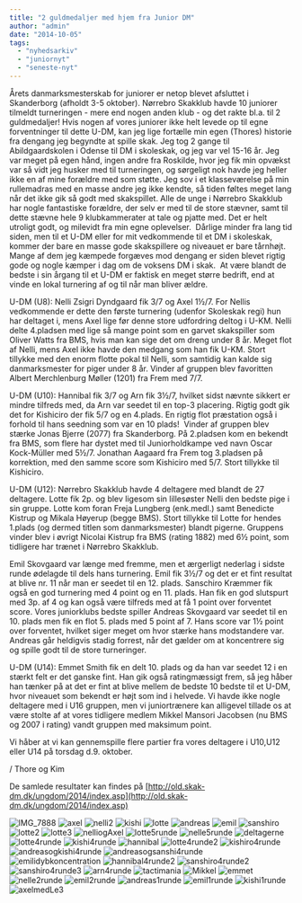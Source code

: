 ```yaml
---
title: "2 guldmedaljer med hjem fra Junior DM"
author: "admin"
date: "2014-10-05"
tags: 
  - "nyhedsarkiv"
  - "juniornyt"
  - "seneste-nyt"
---
```


Årets danmarksmesterskab for juniorer er netop blevet afsluttet i Skanderborg (afholdt 3-5 oktober). Nørrebro Skakklub havde 10 juniorer tilmeldt turneringen - mere end nogen anden klub - og det rakte bl.a. til 2 guldmedaljer! Hvis nogen af vores juniorer ikke helt levede op til egne forventninger til dette U-DM, kan jeg lige fortælle min egen (Thores) historie fra dengang jeg begyndte at spille skak. Jeg tog 2 gange til Abildgaardskolen i Odense til DM i skoleskak, og jeg var vel 15-16 år. Jeg var meget på egen hånd, ingen andre fra Roskilde, hvor jeg fik min opvækst var så vidt jeg husker med til turneringen, og sørgeligt nok havde jeg heller ikke en af mine forældre med som støtte. Jeg sov i et klasseværelse på min rullemadras med en masse andre jeg ikke kendte, så tiden føltes meget lang når det ikke gik så godt med skakspillet. Alle de unge i Nørrebro Skakklub har nogle fantastiske forældre, der selv er med til de store stævner, samt til dette stævne hele 9 klubkammerater at tale og pjatte med. Det er helt utroligt godt, og milevidt fra min egne oplevelser.  Dårlige minder fra lang tid siden, men til et U-DM eller for mit vedkommende til et DM i skoleskak, kommer der bare en masse gode skakspillere og niveauet er bare tårnhøjt. Mange af dem jeg kæmpede forgæves mod dengang er siden blevet rigtig gode og nogle kæmper i dag om de voksens DM i skak.  At være blandt de bedste i sin årgang til et U-DM er faktisk en meget større bedrift, end at vinde en lokal turnering af og til når man bliver ældre.

U-DM (U8): Nelli Zsigri Dyndgaard fik 3/7 og Axel 1½/7. For Nellis vedkommende er dette den første turnering (udenfor Skoleskak regi) hun har deltaget i, mens Axel lige før denne store udfordring deltog i U-KM. Nelli delte 4.pladsen med lige så mange point som en garvet skakspiller som Oliver Watts fra BMS, hvis man kan sige det om dreng under 8 år. Meget flot af Nelli, mens Axel ikke havde den medgang som han fik U-KM. Stort tillykke med den enorm flotte pokal til Nelli, som samtidig kan kalde sig danmarksmester for piger under 8 år. Vinder af gruppen blev favoritten Albert Merchlenburg Møller (1201) fra Frem med 7/7.

U-DM (U10): Hannibal fik 3/7 og Arn fik 3½/7, hvilket sidst nævnte sikkert er mindre tilfreds med, da Arn var seedet til en top-3 placering. Rigtig godt gik det for Kishiciro der fik 5/7 og en 4.plads. En rigtig flot præstation også i forhold til hans seedning som var en 10 plads!  Vinder af gruppen blev stærke Jonas Bjerre (2077) fra Skanderborg. På 2.pladsen kom en bekendt fra BMS, som flere har dystet med til Juniorholdkampe ved navn Oscar Kock-Müller med 5½/7. Jonathan Aagaard fra Frem tog 3.pladsen på korrektion, med den samme score som Kishiciro med 5/7. Stort tillykke til Kishiciro.

U-DM (U12): Nørrebro Skakklub havde 4 deltagere med blandt de 27 deltagere. Lotte fik 2p. og blev ligesom sin lillesøster Nelli den bedste pige i sin gruppe. Lotte kom foran Freja Lungberg (enk.medl.) samt Benedicte Kistrup og Mikala Høyerup (begge BMS). Stort tillykke til Lotte for hendes 1.plads (og dermed titlen som danmarksmester) blandt pigerne. Gruppens vinder blev i øvrigt Nicolai Kistrup fra BMS (rating 1882) med 6½ point, som tidligere har trænet i Nørrebro Skakklub.

Emil Skovgaard var længe med fremme, men et ærgerligt nederlag i sidste runde ødelagde til dels hans turnering. Emil fik 3½/7 og det er et fint resultat at blive nr. 11 når man er seedet til en 12. plads. Sanschiro Kræmmer fik også en god turnering med 4 point og en 11. plads. Han fik en god slutspurt med 3p. af 4 og kan også være tilfreds med at få 1 point over forventet score. Vores juniorklubs bedste spiller Andreas Skovgaard var seedet til en 10. plads men fik en flot 5. plads med 5 point af 7. Hans score var 1½ point over forventet, hvilket siger meget om hvor stærke hans modstandere var. Andreas går heldigvis stadig forrest, når det gælder om at koncentrere sig og spille godt til de store turneringer.

U-DM (U14): Emmet Smith fik en delt 10. plads og da han var seedet 12 i en stærkt felt er det ganske fint. Han gik også ratingmæssigt frem, så jeg håber han tænker på at det er fint at blive mellem de bedste 10 bedste til et U-DM, hvor niveauet som bekendt er højt som ind i helvede. Vi havde ikke nogle deltagere med i U16 gruppen, men vi juniortrænere kan alligevel tillade os at være stolte af at vores tidligere medlem Mikkel Mansori Jacobsen (nu BMS og 2007 i rating) vandt gruppen med maksimum point.

Vi håber at vi kan gennemspille flere partier fra vores deltagere i U10,U12 eller U14 på torsdag d.9. oktober.

/ Thore og Kim

De samlede resultater kan findes på [http://old.skak-dm.dk/ungdom/2014/index.asp](http://old.skak-dm.dk/ungdom/2014/index.asp)

![IMG_7888](/images/IMG_7888-200x300.jpg) ![axel](/images/axel-200x300.jpg) ![nelli2](/images/nelli2-200x300.jpg) ![kishi](/images/kishi-200x300.jpg) ![lotte](/images/lotte-200x300.jpg) ![andreas](/images/andreas-200x300.jpg) ![emil](/images/emil-200x300.jpg) ![sanshiro](/images/sanshiro-200x300.jpg) ![lotte2](/images/lotte2-200x300.jpg) ![lotte3](/images/lotte3-300x200.jpg) ![nelliogAxel](/images/nelliogAxel-300x225.jpg) ![lotte5runde](/images/lotte5runde-300x225.jpg) ![nelle5runde](/images/nelle5runde-300x225.jpg) ![deltagerne](/images/deltagerne-300x200.jpg) ![lotte4runde](/images/lotte4runde-300x200.jpg) ![kishi4runde](/images/kishi4runde-300x200.jpg) ![hannibal](/images/hannibal-300x200.jpg) ![lotte4runde2](/images/lotte4runde2-300x200.jpg) ![kishiro4runde](/images/kishiro4runde-200x300.jpg) ![andreasogkishi4runde](/images/andreasogkishi4runde-200x300.jpg) ![andreasogsanshi4runde](/images/andreasogsanshi4runde-200x300.jpg) ![emilidybkoncentration](/images/emilidybkoncentration-200x300.jpg) ![hannibal4runde2](/images/hannibal4runde2-300x200.jpg) ![sanshiro4runde2](/images/sanshiro4runde2-300x200.jpg) ![sanshiro4runde3](/images/sanshiro4runde3-200x300.jpg) ![arn4runde](/images/arn4runde-200x300.jpg) ![tactimania](/images/tactimania-300x200.jpg) ![Mikkel](/images/Mikkel-200x300.jpg) ![emmet](/images/emmet-200x300.jpg) ![nelle2runde](/images/nelle2runde-200x300.jpg) ![emil2runde](/images/emil2runde-200x300.jpg) ![andreas1runde](/images/andreas1runde-300x225.jpg) ![emil1runde](/images/emil1runde-300x225.jpg) ![kishi1runde](/images/kishi1runde-300x225.jpg) ![axelmedLe3](/images/axelmedLe3-300x225.jpg)
